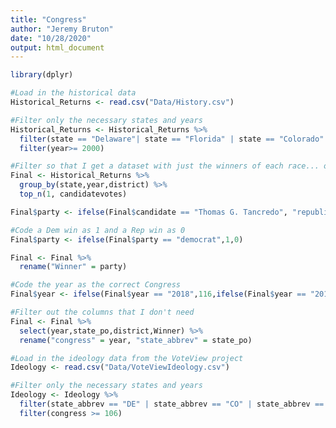 ```yaml
---
title: "Congress"
author: "Jeremy Bruton"
date: "10/28/2020"
output: html_document
---
```


```r
library(dplyr)
```

```r
#Load in the historical data
Historical_Returns <- read.csv("Data/History.csv")
```

```r
#Filter only the necessary states and years 
Historical_Returns <- Historical_Returns %>%
  filter(state == "Delaware"| state == "Florida" | state == "Colorado" | state == "Kentucky" | state == "South Carolina" | state == "Montana")%>%
  filter(year>= 2000)
```

```r
#Filter so that I get a dataset with just the winners of each race... one winning canidate Tom Tancredo was missing a party... he was Republican so fill that in manually 
Final <- Historical_Returns %>%
  group_by(state,year,district) %>%
  top_n(1, candidatevotes)

Final$party <- ifelse(Final$candidate == "Thomas G. Tancredo", "republican", Final$party)
```

```r
#Code a Dem win as 1 and a Rep win as 0
Final$party <- ifelse(Final$party == "democrat",1,0)

Final <- Final %>%
  rename("Winner" = party)
```

```r
#Code the year as the correct Congress 
Final$year <- ifelse(Final$year == "2018",116,ifelse(Final$year == "2016", 115, ifelse(Final$year == "2014", 114, ifelse(Final$year == "2012", 113, ifelse(Final$year == "2010", 112, ifelse(Final$year == "2008", 111, ifelse(Final$year == "2006", 110, ifelse(Final$year == "2004", 109, ifelse(Final$year == "2002", 108,107)))))))))
```

```r
#Filter out the columns that I don't need 
Final <- Final %>%
  select(year,state_po,district,Winner) %>%
  rename("congress" = year, "state_abbrev" = state_po)
```

```r
#Load in the ideology data from the VoteView project
Ideology <- read.csv("Data/VoteViewIdeology.csv")
```

```r
#Filter only the necessary states and years
Ideology <- Ideology %>%
  filter(state_abbrev == "DE" | state_abbrev == "CO" | state_abbrev == "FL" | state_abbrev == "KY" | state_abbrev == "SC" | state_abbrev == "MT") %>%
  filter(congress >= 106)
```

